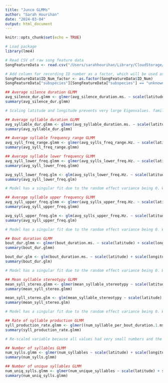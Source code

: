 ```yaml
---
title: "Junco GLMMs"
author: "Sarah Hourihan"
date: "2024-03-04"
output: html_document
---
```


```r
knitr::opts_chunk$set(echo = TRUE)
```

```r
# Load package
library(lme4)

# Read CSV of raw song feature data
SongFeatureData <- read.csv("/Users/sarahhourihan/Library/CloudStorage/Box-Box/Creanza Lab/Sarah_Nicole/files_for_manuscript/PUBLISH_SongFeatureData.csv")

# Add column for recording ID number as a factor, which will be used as a random effect
SongFeatureData$ID_Num_factor <- as.factor(SongFeatureData$ID_Num)
SongFeatureData["subspecies"][SongFeatureData["subspecies"] == "unknown"] <- "0(unknown)"
```

```r
## Average silence duration GLMM
avg_silence_dur.glmm <- glmer(avg_silence_duration.ms. ~ scale(latitude) + scale(longitude) + subspecies + (1 | ID_Num_factor), data = SongFeatureData, family = gaussian(link = "log"), control = glmerControl(optimizer="bobyqa", optCtrl=list(maxfun=2e8)))
summary(avg_silence_dur.glmm)

# Scaling latitude and longitude prevents very large Eigenvalues. family = gaussian(link = "log") is the best fit for these data. Using optimizer "bobyqa" and increasing max iterations to 2^8 allows for model to converge
```

```r
## Average syllable duration GLMM
avg_syllable_dur.glmm <- glmer(avg_syllable_duration.ms. ~ scale(latitude) + scale(longitude) + subspecies + (1 | ID_Num_factor), data = SongFeatureData, family = gaussian(link = "log"), control = glmerControl(optimizer="bobyqa", optCtrl=list(maxfun=2e8)))
summary(avg_syllable_dur.glmm)
```

```r
## Average syllable frequency range GLMM
avg_syll_freq_range.glmm <- glmer(avg_sylls_freq_range.Hz. ~ scale(latitude) + scale(longitude) + subspecies + (1 | ID_Num_factor), data = SongFeatureData, family = gaussian(link = "log"), control = glmerControl(optimizer="bobyqa", optCtrl=list(maxfun=2e8)))
summary(avg_syll_freq_range.glmm)
```

```r
## Average syllable lower frequency GLMM
avg_syll_lower_freq.glmm <- glmer(avg_sylls_lower_freq.Hz. ~ scale(latitude) + scale(longitude) + subspecies + (1 | ID_Num_factor), data = SongFeatureData, family = gaussian(link = "log"), control = glmerControl(optimizer="bobyqa", optCtrl=list(maxfun=2e8)))
summary(avg_syll_lower_freq.glmm)

avg_syll_lower_freq.glm <- glm(avg_sylls_lower_freq.Hz. ~ scale(latitude) + scale(longitude) + subspecies, data = SongFeatureData, family = gaussian(link = "log"))
summary(avg_syll_lower_freq.glm)

# Model has a singular fit due to the random effect variance being 0. We checked whether this has an effect by running a GLM without the random effect. The fixed effect results remained the same, so the singular fit should not impact the fixed effect variable results.
```

```r
## Average syllable upper frequency GLMM
avg_syll_upper_freq.glmm <- glmer(avg_sylls_upper_freq.Hz. ~ scale(latitude) + scale(longitude) + subspecies + (1 | ID_Num_factor), data = SongFeatureData, family = gaussian(link = "log"), control = glmerControl(optimizer="bobyqa", optCtrl=list(maxfun=2e8)))
summary(avg_syll_upper_freq.glmm)

avg_syll_upper_freq.glm <- glm(avg_sylls_upper_freq.Hz. ~ scale(latitude) + scale(longitude) + subspecies, data = SongFeatureData, family = gaussian(link = "log"))
summary(avg_syll_upper_freq.glm)

# Model has a singular fit due to the random effect variance being 0. We checked whether this has an effect by running a GLM without the random effect. The fixed effect results remained the same, so the singular fit should not impact the fixed effect variable results.
```

```r
## Bout duration GLMM
bout_dur.glmm <- glmer(bout_duration.ms. ~ scale(latitude) + scale(longitude) + subspecies + (1 | ID_Num_factor), data = SongFeatureData, family = gaussian(link = "log"), control = glmerControl(optimizer="bobyqa", optCtrl=list(maxfun=2e8)))
summary(bout_dur.glmm)

bout_dur.glm <- glm(bout_duration.ms. ~ scale(latitude) + scale(longitude) + subspecies, data = SongFeatureData, family = gaussian(link = "log"))
summary(bout_dur.glm)

# Model has a singular fit due to the random effect variance being 0. We checked whether this has an effect by running a GLM without the random effect. The fixed effect results remained the same, so the singular fit should not impact the fixed effect variable results.
```

```r
## Mean syllable stereotypy GLMM
mean_syll_stereo.glmm <- glmer(mean_syllable_stereotypy ~ scale(latitude) + scale(longitude) + subspecies + (1 | ID_Num_factor), data = SongFeatureData, family = gaussian(link = "log"), control = glmerControl(optimizer="bobyqa", optCtrl=list(maxfun=2e8)))
summary(mean_syll_stereo.glmm)

mean_syll_stereo.glm <- glm(mean_syllable_stereotypy ~ scale(latitude) + scale(longitude) + subspecies, data = SongFeatureData, family = gaussian(link = "log"))
summary(mean_syll_stereo.glm)

# Model has a singular fit due to the random effect variance being 0. We checked whether this has an effect by running a GLM without the random effect. The fixed effect results remained the same, so the singular fit should not impact the fixed effect variable results.
```

```r
## Rate of syllable production GLMM
syll_production_rate.glmm <- glmer((num_syllable_per_bout_duration.1.ms. * 100) ~ scale(latitude) + scale(longitude) + subspecies + (1 | ID_Num_factor), data = SongFeatureData, family = gaussian(link = "log"), control = glmerControl(optimizer="bobyqa", optCtrl=list(maxfun=2e8)))
summary(syll_production_rate.glmm)

# Re-scaled variable because all values had very small numbers and the model was not converging
```

```r
## Number of syllables GLMM
num_sylls.glmm <- glmer(num_syllables ~ scale(latitude) + scale(longitude) + subspecies + (1 | ID_Num_factor), data = SongFeatureData, family = gaussian(link = "log"), control = glmerControl(optimizer="bobyqa", optCtrl=list(maxfun=2e8)))
summary(num_sylls.glmm)
```

```r
## Number of unique syllables GLMM
num_uniq_sylls.glmm <- glmer(num_unique_syllables ~ scale(latitude) + scale(longitude) + subspecies + (1 | ID_Num_factor), data = SongFeatureData, family = gaussian(link = "log"), control = glmerControl(optimizer="bobyqa", optCtrl=list(maxfun=2e8)))
summary(num_uniq_sylls.glmm)
```